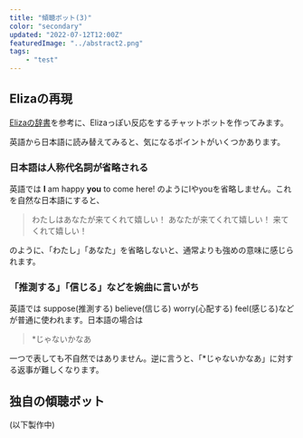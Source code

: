 ```yaml
---
title: "傾聴ボット(3)"
color: "secondary"
updated: "2022-07-12T12:00Z"
featuredImage: "../abstract2.png"
tags: 
    - "test"
---
```


## Elizaの再現
[Elizaの辞書](https://github.com/wadetb/eliza/blob/master/doctor.txt)を参考に、Elizaっぽい反応をするチャットボットを作ってみます。

<Chatbot source='/chatbot/elizalike'/>

英語から日本語に読み替えてみると、気になるポイントがいくつかあります。

### 日本語は人称代名詞が省略される

英語では **I** am happy **you** to come here! のようにIやyouを省略しません。これを自然な日本語にすると、

> わたしはあなたが来てくれて嬉しい！
> あなたが来てくれて嬉しい！
> 来てくれて嬉しい！  

のように、「わたし」「あなた」を省略しないと、通常よりも強めの意味に感じられます。

### 「推測する」「信じる」などを婉曲に言いがち

英語では suppose(推測する) believe(信じる) worry(心配する) feel(感じる)などが普通に使われます。日本語の場合は

> *じゃないかなあ

一つで表しても不自然ではありません。逆に言うと、「*じゃないかなあ」に対する返事が難しくなります。



## 独自の傾聴ボット

(以下製作中)
